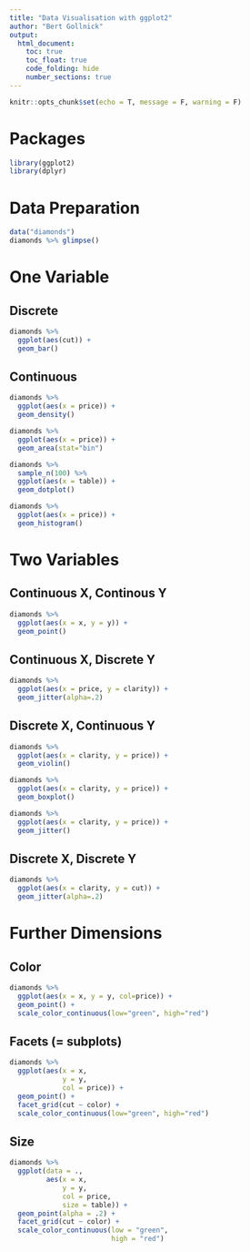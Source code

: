 ```yaml
---
title: "Data Visualisation with ggplot2"
author: "Bert Gollnick"
output: 
  html_document:
    toc: true
    toc_float: true
    code_folding: hide
    number_sections: true
---
```


```r
knitr::opts_chunk$set(echo = T, message = F, warning = F)
```

# Packages

```r
library(ggplot2)
library(dplyr)
```

# Data Preparation

```r
data("diamonds")
diamonds %>% glimpse()
```

# One Variable

## Discrete 

```r
diamonds %>% 
  ggplot(aes(cut)) +
  geom_bar()
```

## Continuous

```r
diamonds %>% 
  ggplot(aes(x = price)) + 
  geom_density()
```

```r
diamonds %>% 
  ggplot(aes(x = price)) + 
  geom_area(stat="bin")
```

```r
diamonds %>% 
  sample_n(100) %>% 
  ggplot(aes(x = table)) + 
  geom_dotplot()
```

```r
diamonds %>% 
  ggplot(aes(x = price)) + 
  geom_histogram()
```

# Two Variables

## Continuous X, Continous Y

```r
diamonds %>% 
  ggplot(aes(x = x, y = y)) + 
  geom_point()
```

## Continuous X, Discrete Y

```r
diamonds %>% 
  ggplot(aes(x = price, y = clarity)) + 
  geom_jitter(alpha=.2)
```


## Discrete X, Continuous Y

```r
diamonds %>% 
  ggplot(aes(x = clarity, y = price)) + 
  geom_violin()
```


```r
diamonds %>% 
  ggplot(aes(x = clarity, y = price)) + 
  geom_boxplot()
```

```r
diamonds %>% 
  ggplot(aes(x = clarity, y = price)) + 
  geom_jitter()
```

## Discrete X, Discrete Y

```r
diamonds %>% 
  ggplot(aes(x = clarity, y = cut)) + 
  geom_jitter(alpha=.2)
```

# Further Dimensions

## Color

```r
diamonds %>% 
  ggplot(aes(x = x, y = y, col=price)) + 
  geom_point() +
  scale_color_continuous(low="green", high="red")
```

## Facets (= subplots)

```r
diamonds %>% 
  ggplot(aes(x = x, 
             y = y, 
             col = price)) + 
  geom_point() +
  facet_grid(cut ~ color) +
  scale_color_continuous(low="green", high="red")
```

## Size 

```r
diamonds %>% 
  ggplot(data = ., 
         aes(x = x, 
             y = y, 
             col = price,
             size = table)) + 
  geom_point(alpha = .2) + 
  facet_grid(cut ~ color) +
  scale_color_continuous(low = "green", 
                         high = "red")
```